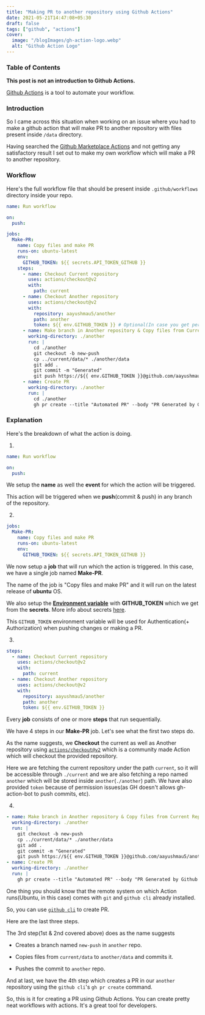 ```yaml
---
title: "Making PR to another repository using Github Actions"
date: 2021-05-21T14:47:08+05:30
draft: false
tags: ["github", "actions"]
cover:
  image: "/blogImages/gh-action-logo.webp"
  alt: "Github Action Logo"
---
```


### Table of Contents

**This post is not an introduction to Github Actions.**

[Github Actions](https://github.com/features/actions) is a tool to automate your workflow.

### Introduction

So I came across this situation when working on an issue where you had to make a
github action that will make PR to another repository with files present inside `/data` directory.

Having searched the [Github Marketplace Actions](https://github.com/marketplace?type=actions) and not getting any satisfactory result
I set out to make my own workflow which will make a PR to another repository.

### Workflow

Here's the full workflow file that should be present inside `.github/workflows` directory inside your repo.

```yml
name: Run workflow

on:
  push:

jobs:
  Make-PR:
    name: Copy files and make PR
    runs-on: ubuntu-latest
    env:
      GITHUB_TOKEN: ${{ secrets.API_TOKEN_GITHUB }}
    steps:
      - name: Checkout Current repository
        uses: actions/checkout@v2
        with:
          path: current
      - name: Checkout Another repository
        uses: actions/checkout@v2
        with:
          repository: aayushmau5/another
          path: another
          token: ${{ env.GITHUB_TOKEN }} # Optional(In case you get permission errors)
      - name: Make branch in Another repository & Copy files from Current Repo to Another
        working-directory: ./another
        run: |
          cd ./another
          git checkout -b new-push
          cp ../current/data/* ./another/data
          git add .
          git commit -m "Generated"
          git push https://${{ env.GITHUB_TOKEN }}@github.com/aayushmau5/another
      - name: Create PR
        working-directory: ./another
        run: |
          cd ./another
          gh pr create --title "Automated PR" --body "PR Generated by Github Actions" --head "new-push"
```

### Explanation

Here's the breakdown of what the action is doing.

1.

```yml
name: Run workflow

on:
  push:
```

We setup the **name** as well the **event** for which the action will be triggered.

This action will be triggered when we **push**(commit & push) in any branch of the repository.

2.

```yml
jobs:
  Make-PR:
    name: Copy files and make PR
    runs-on: ubuntu-latest
    env:
      GITHUB_TOKEN: ${{ secrets.API_TOKEN_GITHUB }}
```

We now setup a **job** that will run which the action is triggered. In this case, we have a single job named **Make-PR**.

The name of the job is "Copy files and make PR" and it will run on the latest release of **ubuntu** OS.

We also setup the [**Environment variable**](https://docs.github.com/en/actions/reference/environment-variables) with **GITHUB_TOKEN** which we get from the **secrets**.
More info about secrets [here](https://bloggie.io/@_junrong/using-environment-variables-secrets-in-github-actions).

This `GITHUB_TOKEN` environment variable will be used for Authentication(+ Authorization) when pushing changes or making a PR.

3.

```yml
steps:
  - name: Checkout Current repository
    uses: actions/checkout@v2
    with:
      path: current
  - name: Checkout Another repository
    uses: actions/checkout@v2
    with:
      repository: aayushmau5/another
      path: another
      token: ${{ env.GITHUB_TOKEN }}
```

Every **job** consists of one or more **steps** that run sequentially.

We have 4 steps in our **Make-PR** job. Let's see what the first two steps do.

As the name suggests, we **Checkout** the current as well as Another repository using [`actions/checkout@v2`](https://github.com/actions/checkout) which is a community made Action which will checkout the provided repository.

Here we are fetching the current repository under the path `current`, so it will be accessible through `./current` and we are also fetching a repo named `another` which will be stored inside `another`(`./another`) path. We have also provided `token` because of permission issues(as GH doesn't allows gh-action-bot to push commits, etc).

4.

```yml
- name: Make branch in Another repository & Copy files from Current Repo to Another
  working-directory: ./another
  run: |
    git checkout -b new-push
    cp ../current/data/* ./another/data
    git add .
    git commit -m "Generated"
    git push https://${{ env.GITHUB_TOKEN }}@github.com/aayushmau5/another
- name: Create PR
  working-directory: ./another
  run: |
    gh pr create --title "Automated PR" --body "PR Generated by Github Actions" --head "new-push"
```

One thing you should know that the remote system on which Action runs(Ubuntu, in this case) comes with `git` and `github cli` already installed.

So, you can use [`github cli`](https://cli.github.com/) to create PR.

Here are the last three steps.

The 3rd step(1st & 2nd covered above) does as the name suggests

- Creates a branch named `new-push` in `another` repo.

- Copies files from `current/data` to `another/data` and commits it.

- Pushes the commit to `another` repo.

And at last, we have the 4th step which creates a PR in our `another` repository using the `github cli`'s `gh pr create` command.

So, this is it for creating a PR using Github Actions. You can create pretty neat workflows with actions. It's a great tool for developers.
